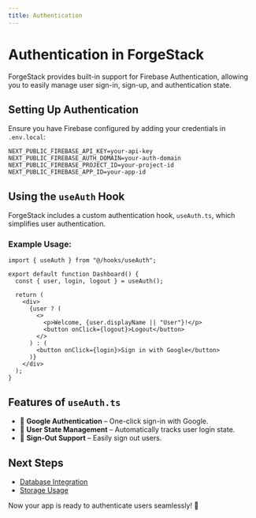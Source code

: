 ```yaml
---
title: Authentication
---
```


# Authentication in ForgeStack

ForgeStack provides built-in support for Firebase Authentication, allowing you to easily manage user sign-in, sign-up, and authentication state.

## Setting Up Authentication

Ensure you have Firebase configured by adding your credentials in `.env.local`:

```plaintext
NEXT_PUBLIC_FIREBASE_API_KEY=your-api-key
NEXT_PUBLIC_FIREBASE_AUTH_DOMAIN=your-auth-domain
NEXT_PUBLIC_FIREBASE_PROJECT_ID=your-project-id
NEXT_PUBLIC_FIREBASE_APP_ID=your-app-id
```

## Using the `useAuth` Hook

ForgeStack includes a custom authentication hook, `useAuth.ts`, which simplifies user authentication.

### Example Usage:

```tsx
import { useAuth } from "@/hooks/useAuth";

export default function Dashboard() {
  const { user, login, logout } = useAuth();

  return (
    <div>
      {user ? (
        <>
          <p>Welcome, {user.displayName || "User"}!</p>
          <button onClick={logout}>Logout</button>
        </>
      ) : (
        <button onClick={login}>Sign in with Google</button>
      )}
    </div>
  );
}
```

## Features of `useAuth.ts`
- 🔐 **Google Authentication** – One-click sign-in with Google.
- 👤 **User State Management** – Automatically tracks user login state.
- 🚪 **Sign-Out Support** – Easily sign out users.

## Next Steps
- [Database Integration](./database)
- [Storage Usage](./storage)

Now your app is ready to authenticate users seamlessly! 🚀
